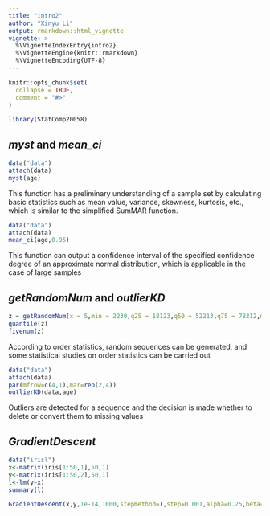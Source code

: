 ---
title: "intro2"
author: "Xinyu Li"
output: rmarkdown::html_vignette
vignette: >
  %\VignetteIndexEntry{intro2}
  %\VignetteEngine{knitr::rmarkdown}
  %\VignetteEncoding{UTF-8}
---

```{r, include = FALSE}
knitr::opts_chunk$set(
  collapse = TRUE,
  comment = "#>"
)
```

```{r setup}
library(StatComp20058)
```

##  _myst_  and  _mean_ci_

```{r message=FALSE}
data("data")
attach(data)
myst(age)
```
This function has a preliminary understanding of a sample set by calculating basic statistics such as mean value, variance, skewness, kurtosis, etc., which is similar to the simplified SumMAR function.



```{r message=FALSE, warning=FALSE}
data("data")
attach(data)
mean_ci(age,0.95)
```
This function can output a confidence interval of the specified confidence degree of an approximate normal distribution, which is applicable in the case of large samples

## _getRandomNum_ and _outlierKD_

```{r}
z = getRandomNum(x = 5,min = 2230,q25 = 18123,q50 = 52213,q75 = 78312,max = 234234123)
quantile(z)
fivenum(z)
```

According to order statistics, random sequences can be generated, and some statistical studies on order statistics can be carried out


```{r message=FALSE}
data("data")
attach(data)
par(mfrow=c(4,1),mar=rep(2,4))
outlierKD(data,age)
```

Outliers are detected for a sequence and the decision is made whether to delete or convert them to missing values

## _GradientDescent_
```{r}

data("irisl")
x<-matrix(iris[1:50,1],50,1)
y<-matrix(iris[1:50,2],50,1)
l<-lm(y~x)
summary(l)
```

```{r}
GradientDescent(x,y,1e-14,1000,stepmethod=T,step=0.001,alpha=0.25,beta=0.8)
```


